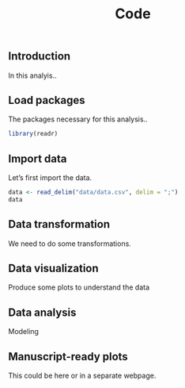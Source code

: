% Code

## Introduction

In this analyis..


## Load packages

The packages necessary for this analysis..

```r
library(readr)
```


## Import data

Let's first import the data. 

```r
data <- read_delim("data/data.csv", delim = ";")
data
```

## Data transformation

We need to do some transformations.

## Data visualization

Produce some plots to understand the data

## Data analysis

Modeling

## Manuscript-ready plots

This could be here or in a separate webpage.




